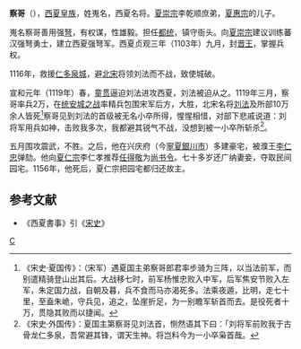 '''察哥'''（{{bd|1080年代||1156年||}}），[[西夏|西夏]][[皇族|皇族]]，姓嵬名，西夏名将。[[夏崇宗|夏崇宗]]李乾顺庶弟，[[夏惠宗|夏惠宗]]的儿子。

嵬名察哥善用强[[弩|弩]]，有权谋，性雄毅。担任[[都统|都统]]，镇守衙头。向[[夏崇宗|夏崇宗]]建议训练蕃汉强弩勇士，建立西夏强弩军。西夏贞观三年（1103年）九月，封[[晋王|晋王]]，掌握兵权。

1116年，救援[[仁多泉城|仁多泉城]]，避[[北宋|北宋]]将领刘法而不战，致使城破。

宣和元年（1119年）春，[[童贯|童贯]]逼迫刘法进攻西夏，刘法被迫从之。1119年三月，察哥率兵2万，在[[统安城之战|统安城之战]]率精兵包围宋军后方，大胜，北宋名将[[刘法|刘法]]及所部10万余人皆死<ref>《宋史·夏国传》：（宋军）遇夏国主弟察哥郎君率步骑为三阵，以当法前军，而别遣精骑登山出其后。大战移七时，前军杨惟忠败入中军，后军焦安节败入左军，朱定国力战，自朝及暮，兵不食而马亦渴死多。法乘夜遁，比明，走七十里，至盍朱峗，守兵见，追之，坠崖折足，为一别瞻军斩首而去。是役死者十万，贯隐其败而以捷闻。</ref>察哥见到刘法的首级被无名小卒所得，惺惺相惜，对部下悲戚说道：刘将军用兵如神，击败我多次，我都避其锐气不战，没想到被一小卒所斩杀<ref>《宋史·外国传》：夏国主第察哥见刘法首，恻然语其下曰：「刘将军前败我于古骨龙仁多泉，吾常避其锋，谓天生神。将岂料今为一小卒枭首哉。</ref>。


五月围攻震武，不胜。之后，他在兴庆府（今[[寧夏|寧夏]][[銀川市|銀川市]]）多建豪宅，被濮王[[李仁忠|李仁忠]]弹劾。他向[[夏仁宗|夏仁宗]]李仁孝推荐[[任得敬|任得敬]]为[[尚书令|尚书令]]。七十多岁还广纳妻妾，夺取民间园宅。1156年，他死后，夏仁宗把园宅都归还故主。

==参考文献==
*《西夏書事》引《[[宋史|宋史]]》
<references/>
[[Category:西夏皇子|C]]